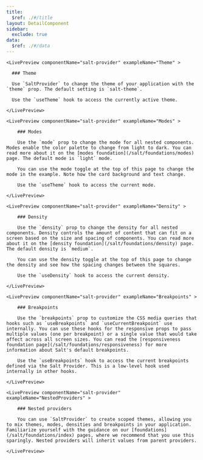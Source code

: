```yaml
---
title:
  $ref: ./#/title
layout: DetailComponent
sidebar:
  exclude: true
data:
  $ref: ./#/data
---
```


<LivePreviewControls>

    <LivePreview componentName="salt-provider" exampleName="Theme" >

      ### Theme

      Use `SaltProvider` to change the theme of your application with the `theme` prop. The default setting is `salt-theme`.

      Use the `useTheme` hook to access the currently active theme.

    </LivePreview>

    <LivePreview componentName="salt-provider" exampleName="Modes" >

        ### Modes

        Use the `mode` prop to change the mode for all nested components. Modes enable the color palette to change from light to dark. You can read more about it on the [modes foundation](/salt/foundations/modes) page. The default mode is `light` mode.

        You can use the mode toggle at the top of this page to change the mode in the example. Note how the card background and text change.

        Use the `useTheme` hook to access the current mode.

    </LivePreview>

    <LivePreview componentName="salt-provider" exampleName="Density" >

        ### Density

        Use the `density` prop to change the density for all nested components. Density controls the amount of content that can fit on a screen based on the size and spacing of components. You can read more about it on the [density foundation](/salt/foundations/density) page. The default density is `medium`.

        You can use the density toggle at the top of this page to change the density and see how the spacing changes between the squares.

        Use the `useDensity` hook to access the current density.

    </LivePreview>

    <LivePreview componentName="salt-provider" exampleName="Breakpoints" >

        ### Breakpoints

        Use the `breakpoints` prop to customize the CSS media queries that hooks such as `useBreakpoints` and `useCurrentBreakpoint` use internally. You can use these hooks for the responsive props to pass multiple values (one per breakpoint) or a single value that would take affect across all screen sizes. You can read the [responsiveness foundation page](/salt/foundations/responsiveness) for more information about Salt's default breakpoints.

        Use the `useBreakpoints` hook to access the current breakpoints defined via the Salt Provider. This is a low-level hook used internally in other hooks.

    </LivePreview>

    <LivePreview componentName="salt-provider" exampleName="NestedProviders" >

        ### Nested providers

        You can use `SaltProvider` to create scoped themes, allowing you to mix themes, modes, densities and breakpoints in your application. Familiarize yourself with the guidance on our [foundations](/salt/foundations/index) pages, where we recommend that you use this sparingly. Nested providers will inherit values from parent providers.

    </LivePreview>

</LivePreviewControls>
